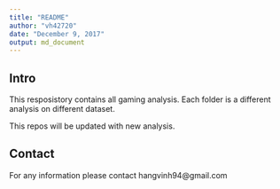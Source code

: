 ```yaml
---
title: "README"
author: "vh42720"
date: "December 9, 2017"
output: md_document
---
```


## Intro

This resposistory contains all gaming analysis. Each folder is a different analysis on different dataset. 

This repos will be updated with new analysis.

## Contact

For any information please contact
hangvinh94@gmail.com